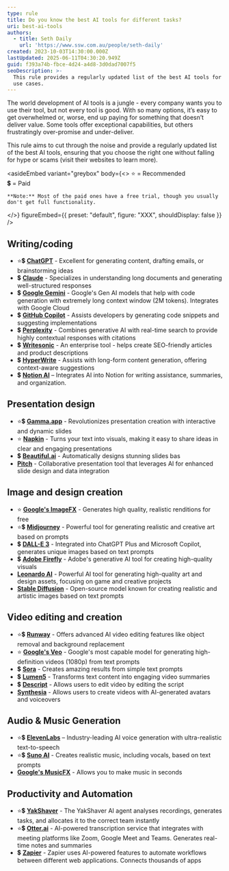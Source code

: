 ```yaml
---
type: rule
title: Do you know the best AI tools for different tasks?
uri: best-ai-tools
authors:
  - title: Seth Daily
    url: 'https://www.ssw.com.au/people/seth-daily'
created: 2023-10-03T14:30:00.000Z
lastUpdated: 2025-06-11T04:30:20.949Z
guid: f393a74b-fbce-4d24-a4d8-3d0dad7007f5
seoDescription: >-
  This rule provides a regularly updated list of the best AI tools for various
  use cases.
---
```


The world development of AI tools is a jungle - every company wants you to use their tool, but not every tool is good. With so many options, it’s easy to get overwhelmed or, worse, end up paying for something that doesn’t deliver value. Some tools offer exceptional capabilities, but others frustratingly over-promise and under-deliver.

This rule aims to cut through the noise and provide a regularly updated list of the best AI tools, ensuring that you choose the right one without falling for hype or scams (visit their websites to learn more).

<asideEmbed
  variant="greybox"
  body={<>
    ⭐ = Recommended\
    💲 = Paid
    
    **Note:** Most of the paid ones have a free trial, though you usually don't get full functionality.
  </>}
  figureEmbed={{ preset: "default", figure: "XXX", shouldDisplay: false }}
/>

## Writing/coding

* ⭐💲 **[ChatGPT](https://chat.openai.com)** - Excellent for generating content, drafting emails, or brainstorming ideas
* 💲 **[Claude](https://www.claude.ai)** - Specializes in understanding long documents and generating well-structured responses
* 💲 **[Google Gemini](https://gemini.google.com/)** - Google's Gen AI models that help with code generation with extremely long context window (2M tokens). Integrates with Google Cloud
* 💲 **[GitHub Copilot](https://github.com/features/copilot)** - Assists developers by generating code snippets and suggesting implementations
* 💲 **[Perplexity](https://www.perplexity.ai)** - Combines generative AI with real-time search to provide highly contextual responses with citations
* 💲 **[Writesonic](https://www.writesonic.com)** - An enterprise tool - helps create SEO-friendly articles and product descriptions
* 💲 **[HyperWrite](https://www.hyperwrite.ai)** - Assists with long-form content generation, offering context-aware suggestions
* 💲 **[Notion AI](https://www.notion.com/help/guides/category/ai)** – Integrates AI into Notion for writing assistance, summaries, and organization.

## Presentation design

* ⭐💲 **[Gamma.app](https://www.gamma.app)** - Revolutionizes presentation creation with interactive and dynamic slides
* ⭐ **[Napkin](https://www.napkin.ai/)** - Turns your text into visuals, making it easy to share ideas in clear and engaging presentations
* 💲 **[Beautiful.ai](https://www.beautiful.ai)** - Automatically designs stunning slides bas
* **[Pitch](https://www.pitch.com)** - Collaborative presentation tool that leverages AI for enhanced slide design and data integration

## Image and design creation

* ⭐ **[Google's ImageFX](https://aitestkitchen.withgoogle.com/tools/image-fx)** - Generates high quality, realistic renditions for free
* ⭐💲 **[Midjourney](https://www.midjourney.com)** - Powerful tool for generating realistic and creative art based on prompts
* 💲 **[DALL-E 3](https://openai.com/dall-e-3)** - Integrated into ChatGPT Plus and Microsoft Copilot, generates unique images based on text prompts
* 💲 **[Adobe Firefly](https://www.adobe.com/sensei/generative-ai/firefly.html)** - Adobe's generative AI tool for creating high-quality visuals
* **[Leonardo AI](https://www.leonardo.ai)** - Powerful AI tool for generating high-quality art and design assets, focusing on game and creative projects
* **[Stable Diffusion](https://stability.ai/stable-diffusion)** - Open-source model known for creating realistic and artistic images based on text prompts

## Video editing and creation

* ⭐💲 **[Runway](https://www.runwayml.com)** - Offers advanced AI video editing features like object removal and background replacement
* ⭐ **[Google's Veo](https://aitestkitchen.withgoogle.com/tools/video-fx)** - Google's most capable model for generating high-definition videos (1080p) from text prompts
* 💲 **[Sora](https://openai.com/sora)** - Creates amazing results from simple text prompts
* 💲 **[Lumen5](https://www.lumen5.com)** - Transforms text content into engaging video summaries
* 💲 **[Descript](https://www.descript.com/)** -  Allows users to edit video by editing the script
* **[Synthesia](https://www.synthesia.io)** - Allows users to create videos with AI-generated avatars and voiceovers

## Audio & Music Generation

* ⭐💲 **[ElevenLabs](https://elevenlabs.io/)** – Industry-leading AI voice generation with ultra-realistic text-to-speech
* ⭐💲 **[Suno AI](https://www.suno.ai/)** - Creates realistic music, including vocals, based on text prompts
* **[Google's MusicFX](https://aitestkitchen.withgoogle.com/tools/music-fx)** - Allows you to make music in seconds

## Productivity and Automation

* ⭐️💲 **[YakShaver](https://yakshaver.ai)** - The YakShaver AI agent analyses recordings, generates tasks, and allocates it to the correct team instantly
* ⭐💲 **[Otter.ai](https://otter.ai)** -  AI-powered transcription service that integrates with meeting platforms like Zoom, Google Meet and Teams. Generates real-time notes and summaries
* 💲 **[Zapier](https://zapier.com)** - Zapier uses AI-powered features to automate workflows between different web applications.  Connects thousands of apps
